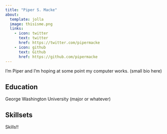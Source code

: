 ```yaml
---
title: "Piper S. Macke"
about:
  template: jolla
  image: thisisme.png
  links:
    - icon: twitter
      text: twitter
      href: https://twitter.com/pipermacke
    - icon: github
      text: Github
      href: https://github.com/pipermacke
---
```


I'm Piper and I'm hoping at some point my computer works. (small bio here)

## Education

George Washington University (major or whatever)

## Skillsets

Skills!! 